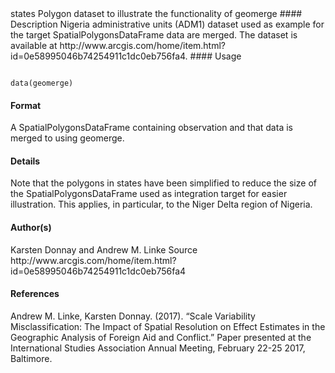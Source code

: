 
states Polygon dataset to illustrate the functionality of geomerge
#### Description
Nigeria administrative units (ADM1) dataset used as example for the target SpatialPolygonsDataFrame
data are merged. The dataset is available at http://www.arcgis.com/home/item.html?id=0e58995046b74254911c1dc0eb756fa4.
#### Usage
<pre><code>
data(geomerge)
</code></pre>

#### Format
A SpatialPolygonsDataFrame containing observation and that data is merged to using geomerge.

#### Details
Note that the polygons in states have been simplified to reduce the size of the SpatialPolygonsDataFrame used as integration target for easier illustration. This applies, in particular, to the Niger Delta region of Nigeria.

#### Author(s)
Karsten Donnay and Andrew M. Linke
Source
http://www.arcgis.com/home/item.html?id=0e58995046b74254911c1dc0eb756fa4

#### References
Andrew M. Linke, Karsten Donnay. (2017). "Scale Variability Misclassification: The Impact of Spatial Resolution on Effect Estimates in the Geographic Analysis of Foreign Aid and Conflict."
Paper presented at the International Studies Association Annual Meeting, February 22-25 2017,
Baltimore.
